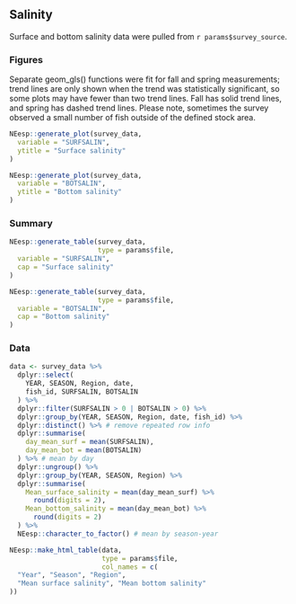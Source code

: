 ## Salinity

Surface and bottom salinity data were pulled from ``r params$survey_source``. 

### Figures

Separate geom_gls() functions were fit for fall and spring measurements; trend lines are only shown when the trend was statistically significant, so some plots may have fewer than two trend lines. Fall has solid trend lines, and spring has dashed trend lines. Please note, sometimes the survey observed a small number of fish outside of the defined stock area.


```r
NEesp::generate_plot(survey_data,
  variable = "SURFSALIN",
  ytitle = "Surface salinity"
)
```


```r
NEesp::generate_plot(survey_data,
  variable = "BOTSALIN",
  ytitle = "Bottom salinity"
)
```


### Summary
```r
NEesp::generate_table(survey_data,
                      type = params$file,
  variable = "SURFSALIN",
  cap = "Surface salinity"
)

NEesp::generate_table(survey_data,
                      type = params$file,
  variable = "BOTSALIN",
  cap = "Bottom salinity"
)
```

### Data
```r
data <- survey_data %>%
  dplyr::select(
    YEAR, SEASON, Region, date,
    fish_id, SURFSALIN, BOTSALIN
  ) %>%
  dplyr::filter(SURFSALIN > 0 | BOTSALIN > 0) %>%
  dplyr::group_by(YEAR, SEASON, Region, date, fish_id) %>%
  dplyr::distinct() %>% # remove repeated row info
  dplyr::summarise(
    day_mean_surf = mean(SURFSALIN),
    day_mean_bot = mean(BOTSALIN)
  ) %>% # mean by day
  dplyr::ungroup() %>%
  dplyr::group_by(YEAR, SEASON, Region) %>%
  dplyr::summarise(
    Mean_surface_salinity = mean(day_mean_surf) %>%
      round(digits = 2),
    Mean_bottom_salinity = mean(day_mean_bot) %>%
      round(digits = 2)
  ) %>%
  NEesp::character_to_factor() # mean by season-year

NEesp::make_html_table(data, 
                       type = params$file,
                       col_names = c(
  "Year", "Season", "Region",
  "Mean surface salinity", "Mean bottom salinity"
))
```
